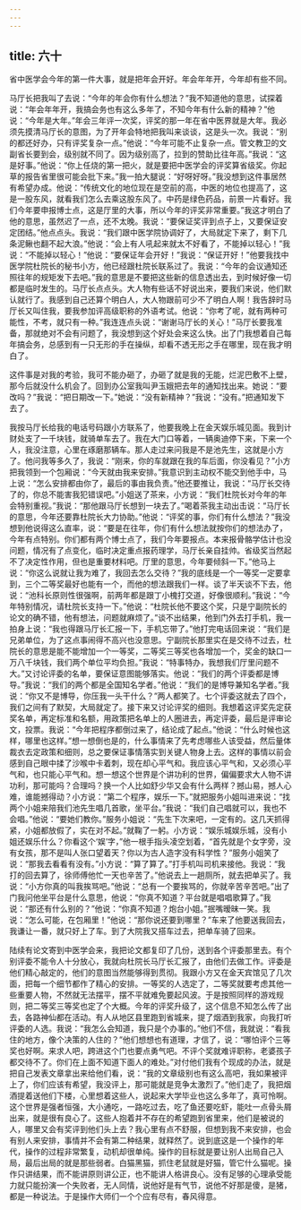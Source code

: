 ```yaml
---
---
---
```

title: 六十
---



省中医学会今年的第一件大事，就是把年会开好。年会年年开，今年却有些不同。

马厅长把我叫了去说：“今年的年会你有什么想法？”我不知道他的意思，试探着说：“年会年年开，我搞会务也有这么多年了，不知今年有什么新的精神？”他说：“今年是大年。”年会三年评一次奖，评奖的那一年在省中医界就是大年。我必须先摸清马厅长的意图，为了开年会特地把我叫来谈谈，这是头一次。我说：“别的都还好办，只有评奖复杂一点。”他说：“今年可能不止复杂一点。管文教卫的文副省长要到会，级别就不同了。因为级别高了，拉到的赞助比往年高。”我说：“这是好事。”他说：“你上任烧的第一把火，就是要把中医学会的评奖算省级奖。你起草的报告省里很可能会批下来。”我一拍大腿说：“好呀好呀。”我没想到这件事居然有希望办成。他说：“传统文化的地位现在是空前的高，中医的地位也提高了，这是一股东风，就看我们怎么去乘这股东风了。中药是绿色药品，前景一片看好。我们今年要申报博士点，这是厅里的大事，所以今年的评奖非常重要。”我这才明白了他的意思，虽然迟了一点，还不太晚。我说：“要保证奖评到点子上，又要保证安定团结。”他点点头。我说：“我们跟中医学院协调好了，大局就定下来了，剩下几条泥鳅也翻不起大浪。”他说：“会上有人吼起来就太不好看了，不能掉以轻心！”我说：“不能掉以轻心！”他说：“要保证年会开好！”我说：“保证开好！”他要我找中医学院杜院长的秘书小方，他已经跟杜院长联系过了。我说：“今年的会议通知还照往年的规矩发下去吧。”我的意思是不要把这些新的信息透出去，到时候好像一切都是临时发生的。马厅长点点头。大人物有些话不好说出来，要我们来说，他们默认就行了。我感到自己还算个明白人，大人物跟前可少不了明白人啊！我告辞时马厅长又叫住我，要我参加评高级职称的外语考试。他说：“你考了呢，就有两种可能性，不考，就只有一种。”我连连点头说：“谢谢马厅长的关心！”马厅长要我准备，那就绝对不会有问题了，我没想到这个好处会来这么快。出了门我想着自己每年搞会务，总感到有一只无形的手在操纵，却看不透无形之手在哪里，现在我才明白了。

这件事是对我的考验，我可不能办砸了，办砸了就是我的无能，烂泥巴敷不上壁，那今后就没什么机会了。回到办公室我叫尹玉娥把去年的通知找出来。她说：“要改吗？”我说：“把日期改一下。”她说：“没有新精神？”我说：“没有。”把通知发下去了。

我按马厅长给我的电话号码跟小方联系了，他要我晚上在金天娱乐城见面。我到计财处支了一千块钱，就骑单车去了。我在大门口等着，一辆奥迪停下来，下来一个人，我没注意，心里在琢磨那辆车。那人走过来问我是不是池先生，这就是小方了。他问我等多久了，我说：“刚来，你的车就跟在我的车后面，你没看见？”小方把我领到一个包厢说：“今天就由我来安排。”我意识到主动权不能交到他手中，马上说：“怎么安排都由你了，最后的事由我负责。”他还要推让，我说：“马厅长交待了的，你总不能害我犯错误吧。”小姐送了茶来，小方说：“我们杜院长对今年的年会特别重视。”我说：“那他跟马厅长想到一块去了。”喝着茶我主动出击说：“马厅长的意思，今年还要靠杜院长大力协助。”他说：“评奖的事，你们有什么想法？”我没想到他说得这么直率，说：“要是在往年，你们有什么想法就按你们的想法办了，今年有点特别。你们都有两个博士点了，我们今年要报点。本来报骨骼学估计也没问题，情况有了点变化，临时决定重点报药理学，马厅长亲自挂帅。省级奖当然起不了决定性作用，但也是重要材料吧。厅里的意思，今年要倾斜一下。”他马上说：“你这么说就让我为难了，我回去怎么交待？”我的底线是一个一等奖一定要拿到，三个二等奖最好也能有一个，而他的想法跟我们一样。谈了半天谈不下去，他说：“池科长原则性很强啊，前两年都是跟丁小槐打交道，好像很顺利。”我说：“今年特别情况，请杜院长支持一下。”他说：“杜院长他不要这个奖，只是宁副院长的论文的确不错，他有想法，问题就麻烦了。”谈不出结果，他到门外去打手机，我一拍身上说：“我也得跟马厅长汇报一下，手机忘带了。”他打完电话回来说：“我们是兄弟单位，为了这点事闹得不高兴也没意思。宁副院长那里实在是交待不过去，杜院长的意思是能不能增加一个一等奖，二等奖三等奖也各增加一个，奖金的缺口一万八千块钱，我们两个单位平均负担。”我说：“特事特办，我想我们厅里问题不大。”又讨论评委的名单，要保证意图能够落实。他说：“我们的两个评委都是博导。”我说：“我们的两个都是全国知名学者。”他说：“我们的是博导兼知名学者。”我说：“你又不是博导，你压我一头干什么？”两人都笑了。七个评委这就去了四个，我们之间有了默契，大局就定了。接下来又讨论评奖的细则。我想着这评奖先定获奖名单，再定标准和名额，用政策把名单上的人圈进去，再定评委，最后是评审论文，投票。我说：“今年把程序都倒过来了，结论成了起点。”他说：“什么时候也这样，哪里也这样。”想一想倒也是的，什么事情来了先考虑哪些人该受益，然后量体裁衣去定政策和细则，总之要保证事情落实到关键人物身上去。这样的事情以前会感到自己眼中揉了沙喉中卡着刺，现在却心平气和。我应该心平气和，又必须心平气和，也只能心平气和。想一想这个世界是个讲功利的世界，偏偏要求大人物不讲功利，那可能吗？合理吗？换一个人比如舒少华又会有什么两样？撼山易，撼人心难，谁能撼得动？小方说：“第二个程序，娱乐一下。”就把服务小姐叫进来说：“找两个小姐来陪我们池先生唱几首歌，坐平台。”我说：“我们自己唱就可以，我也不会唱。”他说：“要她们教你。”服务小姐说：“先生下次来吧，一定有的。这几天抓得紧，小姐都放假了，实在对不起。”就鞠了一躬。小方说：“娱乐城娱乐城，没有小姐还娱乐什么？你看这个‘娱’字，”他一根手指头凌空划着，“首先就是个女字旁，没有女孩，那不是叫人张口望着天？你以为古人造字没有科学性？”服务小姐笑了说：“那我去看看有没有。”小方说：“算了算了。”打手机叫司机来接他。我说：“我打的回去算了，徐师傅他忙一天也辛苦了。”他说去上一趟厕所，就去把单买了。我说：“小方你真的叫我挨骂吧。”他说：“总有一个要挨骂的，你就辛苦辛苦吧。”出了门我问他坐平台是什么意思，他说：“你真不知道？平台就是唱唱歌算了。”我说：“那还有什么别的？”他说：“你真不知道？炮台小姐。”抿嘴暧昧一笑。我说：“怎么可能，在包厢里！”他说：“那你说还要到哪里？”车来了他要送我回去，我谦让一番，就只好上了车。到了大院我又搭车过去，把单车骑了回来。

陆续有论文寄到中医学会来，我把论文都复印了几份，送到各个评委那里去。有个别评委不能令人十分放心，我就向杜院长马厅长汇报了，由他们去做工作。评委是他们精心敲定的，他们的意图当然能够得到贯彻。我跟小方又在金天宾馆见了几次面，把每一个细节都作了精心的安排。一等奖的人选定了，二等奖就要考虑其他一些重要人物，不然就无法摆平，摆不平就难免要起风波。于是按照同样的游戏规则，把二等奖三等奖也定了个大概。今年的评奖升级了，这个信息不知怎么传了出去，各路神仙都在活动。有人从地区县里跑到省城来，提了烟酒到我家，向我打听评委的人选。我说：“我怎么会知道，我只是个办事的。”他们不信，我就说：“看我住的地方，像个决策的人住的？”他们想想也有道理，才信了，说：“哪怕评个三等奖也好啊。来求人吧，跨进这个门也要点勇气吧。不评个奖就难评职称，老婆孩子都交待不了。你们在上面不知道下面人的难处。”对付他们我有个现成的办法，就是把自己发表文章拿出来给他们看，说：“我的文章级别也有这么高吧，我如果被评上了，你们应该有希望，我没评上，那可能就是竞争太激烈了。”他们走了，我把烟酒提着送他们下楼，心里想着这些人，说起来大学毕业也这么多年了，真可怜啊。这个世界是强者恒强，大小通吃，一路吃过去，吃了鱼还要吃虾，能吐一点骨头屑出来，就是很有良心了。这些人抱着并不存在的希望跑到省里来，他们是被说的人，哪里又会有奖评到他们头上去？我心里有点不舒服，但想到我不来安排，也会有别人来安排，事情并不会有第二种结果，就释然了。说到底这是一个操作的年代，操作的过程非常繁复，动机却很单纯。操作的目标就是要让别人出局自己入局，最后出局的就是那些弱者。白猫黑猫，抓住老鼠就是好猫，管它什么猫呢。操作只讲结果，而不能讲原则讲公正，也不能讲人格讲良心。没有足够的心理承受能力就只能扮演一个失败者，无人同情，说他好是有气节，说他不好那是傻，是猪，都是一种说法。于是操作大师们一个个应有尽有，春风得意。